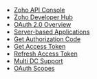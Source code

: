 - [Zoho API Console](https://api-console.zoho.com/)
- [Zoho Developer Hub](https://www.zoho.com/developer/hub/)
- [OAuth 2.0 Overview](https://www.zoho.com/accounts/protocol/oauth.html)
- [Server-based Applications](https://www.zoho.com/accounts/protocol/oauth/web-server-applications.html)
- [Get Authorization Code](https://www.zoho.com/accounts/protocol/oauth/web-apps/authorization.html)
- [Get Access Token](https://www.zoho.com/accounts/protocol/oauth/web-apps/access-token.html)
- [Refresh Access Token](https://www.zoho.com/accounts/protocol/oauth/web-apps/access-token-refresh.html)
- [Multi DC Support](https://www.zoho.com/accounts/protocol/oauth/multi-dc.html)
- [OAuth Scopes](https://www.zoho.com/accounts/protocol/oauth/scope.html)
